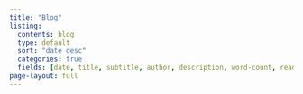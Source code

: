 ```yaml
---
title: "Blog"
listing: 
  contents: blog 
  type: default
  sort: "date desc" 
  categories: true
  fields: [date, title, subtitle, author, description, word-count, reading-time]
page-layout: full
---
```

